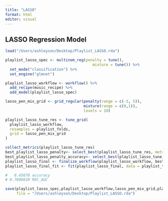 ```yaml
---
title: "LASSO"
format: html
editor: visual
---
```


## LASSO Regression Model

```r
load("/Users/ashleyson/Desktop/Playlist_LASSO.rda")
```

```r
playlist_lasso_spec <- multinom_reg(penalty = tune(),
                                       mixture = tune()) %>%
  set_mode("classification") %>%
  set_engine("glmnet")

playlist_lasso_workflow <- workflow() %>%
  add_recipe(music_recipe) %>%
  add_model(playlist_lasso_spec)

lasso_pen_mix_grid <- grid_regular(penalty(range = c(-5, 5)), 
                                   mixture(range = c(0,1)), 
                                   levels = 10)

playlist_lasso_tune_res <- tune_grid(
  playlist_lasso_workflow,
  resamples = playlist_folds,
  grid = lasso_pen_mix_grid
)
```

```r
collect_metrics(playlist_lasso_tune_res)  
best_playlist_lasso_penalty<- select_best(playlist_lasso_tune_res, metric = "roc_auc")
best_playlist_lasso_penalty_accuracy<- select_best(playlist_lasso_tune_res, metric = "accuracy")
playlist_lasso_final <- finalize_workflow(playlist_lasso_workflow, best_playlist_lasso_penalty)
playlist_lasso_final_fit <- fit(playlist_lasso_final, data = playlist_train)

#	0.45670 accuracy
# 0.7800820 ROC_AUC

save(playlist_lasso_spec,playlist_lasso_workflow,lasso_pen_mix_grid,playlist_lasso_tune_res,best_playlist_lasso_penalty,best_playlist_lasso_penalty_accuracy,playlist_lasso_final,playlist_lasso_final_fit,
     file = "/Users/ashleyson/Desktop/Playlist_LASSO.rda")
```
